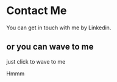 
# Contact Me

You can get in touch with me by Linkedin.

## or you can wave to me

just click to wave to me

<Wave />

Hmmm
